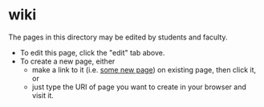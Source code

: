 = wiki =

The pages in this directory may be edited by students and faculty.

* To edit this page, click the "edit" tab above.
* To create a new page, either
** make a link to it (i.e. [[ some new page ]]) on existing page, then click it, or 
** just type the URI of page you want to create in your browser and visit it.



